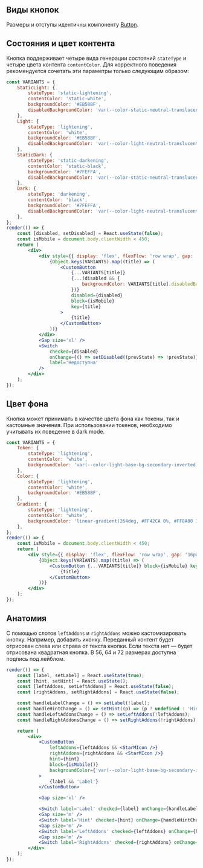 ## Виды кнопок

Размеры и отступы идентичны компоненту [Button](?path=/docs/button--docs).

## Состояния и цвет контента

Кнопка поддерживает четыре вида генерации состояний `stateType` и четыре цвета контента `contentColor`.
Для корректного поведения рекомендуется сочетать эти параметры только следующим образом:

```jsx live
const VARIANTS = {
    StaticLight: {
        stateType: 'static-lightening',
        contentColor: 'static-white',
        backgroundColor: '#EB58BF',
        disabledBackgroundColor: 'var(--color-static-neutral-translucent-100)',
    },
    Light: {
        stateType: 'lightening',
        contentColor: 'white',
        backgroundColor: '#EB58BF',
        disabledBackgroundColor: 'var(--color-light-neutral-translucent-100)',
    },
    StaticDark: {
        stateType: 'static-darkening',
        contentColor: 'static-black',
        backgroundColor: '#7FEFFA',
        disabledBackgroundColor: 'var(--color-static-neutral-translucent-100-inverted)',
    },
    Dark: {
        stateType: 'darkening',
        contentColor: 'black',
        backgroundColor: '#7FEFFA',
        disabledBackgroundColor: 'var(--color-light-neutral-translucent-100-inverted)',
    },
};
render(() => {
    const [disabled, setDisabled] = React.useState(false);
    const isMobile = document.body.clientWidth < 450;
    return (
        <div>
            <div style={{ display: 'flex', flexFlow: 'row wrap', gap: '16px' }}>
                {Object.keys(VARIANTS).map((title) => (
                    <CustomButton
                        {...VARIANTS[title]}
                        {...(disabled && {
                            backgroundColor: VARIANTS[title].disabledBackgroundColor,
                        })}
                        disabled={disabled}
                        block={isMobile}
                        key={title}
                    >
                        {title}
                    </CustomButton>
                ))}
            </div>
            <Gap size='xl' />
            <Switch
                checked={disabled}
                onChange={() => setDisabled((prevState) => !prevState)}
                label='Недоступна'
            />
        </div>
    );
});
```

## Цвет фона

Кнопка может принимать в качестве цвета фона как токены, так и кастомные значения.
При использовании токенов, необходимо учитывать их поведение в dark mode.

```jsx live
const VARIANTS = {
    Token: {
        stateType: 'lightening',
        contentColor: 'white',
        backgroundColor: 'var(--color-light-base-bg-secondary-inverted)',
    },
    Color: {
        stateType: 'lightening',
        contentColor: 'white',
        backgroundColor: '#EB58BF',
    },
    Gradient: {
        stateType: 'lightening',
        contentColor: 'white',
        backgroundColor: 'linear-gradient(264deg, #FF42CA 0%, #FF8A00 100%)',
    },
};
render(() => {
    const isMobile = document.body.clientWidth < 450;
    return (
        <div style={{ display: 'flex', flexFlow: 'row wrap', gap: '16px' }}>
            {Object.keys(VARIANTS).map((title) => (
                <CustomButton {...VARIANTS[title]} block={isMobile} key={title}>
                    {title}
                </CustomButton>
            ))}
        </div>
    );
});
```

## Анатомия

С помощью слотов `leftAddons` и `rightAddons` можно кастомизировать кнопку. Например, добавить иконку. Переданный контент будет отрисован слева или справа от текста кнопки. Если текста нет — будет отрисована квадратная кнопка. В 56, 64 и 72 размерах доступна подпись под лейблом.

```jsx live
render(() => {
    const [label, setLabel] = React.useState(true);
    const [hint, setHint] = React.useState();
    const [leftAddons, setLeftAddons] = React.useState(false);
    const [rightAddons, setRightAddons] = React.useState(false);

    const handleLabelChange = () => setLabel(!label);
    const handleHintChange = () => setHint((p) => (p ? undefined : 'Hint'));
    const handleLeftAddonsChange = () => setLeftAddons(!leftAddons);
    const handleRightAddonsChange = () => setRightAddons(!rightAddons);

    return (
        <div>
            <CustomButton
                leftAddons={leftAddons && <StarMIcon />}
                rightAddons={rightAddons && <StarMIcon />}
                hint={hint}
                block={isMobile()}
                backgroundColor={'var(--color-light-base-bg-secondary-inverted)'}
            >
                {label && 'Label'}
            </CustomButton>

            <Gap size='xl' />

            <Switch label='Label' checked={label} onChange={handleLabelChange} />
            <Gap size='m' />
            <Switch label='Hint' checked={hint} onChange={handleHintChange} />
            <Gap size='m' />
            <Switch label='LeftAddons' checked={leftAddons} onChange={handleLeftAddonsChange} />
            <Gap size='m' />
            <Switch label='RightAddons' checked={rightAddons} onChange={handleRightAddonsChange} />
        </div>
    );
});
```

